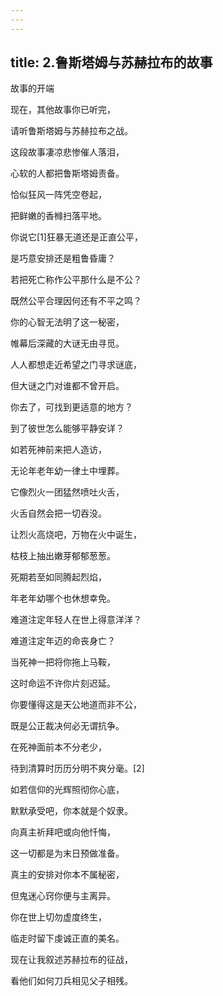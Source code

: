 ```yaml
---
---
---
```

title: 2.鲁斯塔姆与苏赫拉布的故事
---




故事的开端


现在，其他故事你已听完，

请听鲁斯塔姆与苏赫拉布之战。

这段故事凄凉悲惨催人落泪，

心软的人都把鲁斯塔姆责备。

恰似狂风一阵凭空卷起，

把鲜嫩的香橼扫落平地。

你说它[1]狂暴无道还是正直公平，

是巧意安排还是粗鲁昏庸？

若把死亡称作公平那什么是不公？

既然公平合理因何还有不平之鸣？

你的心智无法明了这一秘密，

帷幕后深藏的大谜无由寻觅。

人人都想走近希望之门寻求谜底，

但大谜之门对谁都不曾开启。

你去了，可找到更适意的地方？

到了彼世怎么能够平静安详？

如若死神前来把人造访，

无论年老年幼一律土中埋葬。

它像烈火一团猛然喷吐火舌，

火舌自然会把一切吞没。

让烈火高烧吧，万物在火中诞生，

枯枝上抽出嫩芽郁郁葱葱。

死期若至如同腾起烈焰，

年老年幼哪个也休想幸免。

难道注定年轻人在世上得意洋洋？

难道注定年迈的命丧身亡？

当死神一把将你拖上马鞍，

这时命运不许你片刻迟延。

你要懂得这是天公地道而非不公，

既是公正裁决何必无谓抗争。

在死神面前本不分老少，

待到清算时历历分明不爽分毫。[2]

如若信仰的光辉照彻你心底，

默默承受吧，你本就是个奴隶。

向真主祈拜吧或向他忏悔，

这一切都是为末日预做准备。

真主的安排对你本不属秘密，

但鬼迷心窍你便与主离异。

你在世上切勿虚度终生，

临走时留下虔诚正直的美名。

现在让我叙述苏赫拉布的征战，

看他们如何刀兵相见父子相残。